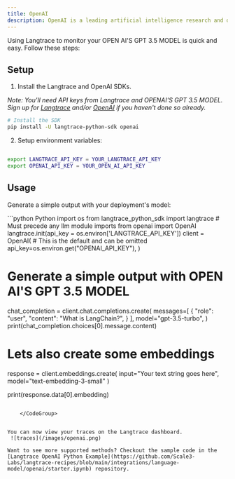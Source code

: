 ```yaml
---
title: OpenAI
description: OpenAI is a leading artificial intelligence research and deployment company committed to ensuring that artificial general intelligence(AGI) benefits all of humanity. It develops cutting-edge AI models, such as GPT-4, to assist in various applications, from natural language processing to complex problem-solving. OpenAI focuses on safety, scalability, and ethical considerations in AI advancements.
---
```


Using Langtrace to monitor your OPEN AI'S GPT 3.5 MODEL is quick and easy. Follow these steps:

## Setup

1. Install the Langtrace and OpenAI SDKs.

*Note: You'll need API keys from Langtrace and OPENAI'S GPT 3.5 MODEL. Sign up for [Langtrace](https://langtrace.ai) and/or [OpenAI](https://openai.com/) if you haven't done so already.*

```sh Shell
# Install the SDK
pip install -U langtrace-python-sdk openai
```

2. Setup environment variables:

```sh Shell

export LANGTRACE_API_KEY = YOUR_LANGTRACE_API_KEY
export OPENAI_API_KEY = YOUR_OPEN_AI_API_KEY
```

## Usage

Generate a simple output with your deployment's model:

<CodeGroup>
  ```python Python
  import os
from langtrace_python_sdk import langtrace # Must precede any llm module imports
from openai import OpenAI
langtrace.init(api_key = os.environ['LANGTRACE_API_KEY'])
client = OpenAI(
    # This is the default and can be omitted
    api_key=os.environ.get("OPENAI_API_KEY"),
)

# Generate a simple output with OPEN AI'S GPT 3.5 MODEL

chat_completion = client.chat.completions.create(
    messages=[
        {
            "role": "user",
            "content": "What is LangChain?",
        }
    ],
    model="gpt-3.5-turbo",
)
print(chat_completion.choices[0].message.content)
# Lets also create some embeddings

response = client.embeddings.create(
    input="Your text string goes here",
    model="text-embedding-3-small"
)

print(response.data[0].embedding)
```

    </CodeGroup>


You can now view your traces on the Langtrace dashboard.
 ![traces](/images/openai.png)

Want to see more supported methods? Checkout the sample code in the [Langtrace OpenAI Python Example](https://github.com/Scale3-Labs/langtrace-recipes/blob/main/integrations/language-model/openai/starter.ipynb) repository.
